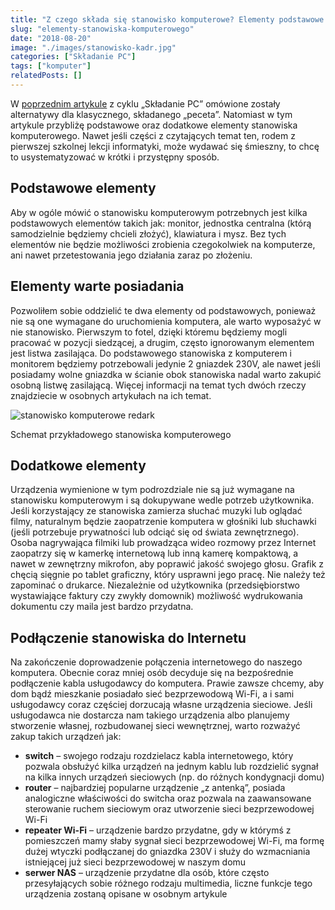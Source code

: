 ```yaml
---
title: "Z czego składa się stanowisko komputerowe? Elementy podstawowe i dodatkowe"
slug: "elementy-stanowiska-komputerowego"
date: "2018-08-20"
image: "./images/stanowisko-kadr.jpg"
categories: ["Składanie PC"]
tags: ["komputer"]
relatedPosts: []
---
```


W [poprzednim artykule](/komputer-w-roznej-formie) z cyklu „Składanie PC” omówione zostały alternatywy dla klasycznego, składanego „peceta”. Natomiast w tym artykule przybliżę podstawowe oraz dodatkowe elementy stanowiska komputerowego. Nawet jeśli części z czytających temat ten, rodem z pierwszej szkolnej lekcji informatyki, może wydawać się śmieszny, to chcę to usystematyzować w krótki i przystępny sposób.

## Podstawowe elementy

Aby w ogóle mówić o stanowisku komputerowym potrzebnych jest kilka podstawowych elementów takich jak: monitor, jednostka centralna (którą samodzielnie będziemy chcieli złożyć), klawiatura i mysz. Bez tych elementów nie będzie możliwości zrobienia czegokolwiek na komputerze, ani nawet przetestowania jego działania zaraz po złożeniu.

## Elementy warte posiadania

Pozwoliłem sobie oddzielić te dwa elementy od podstawowych, ponieważ nie są one wymagane do uruchomienia komputera, ale warto wyposażyć w nie stanowisko. Pierwszym to fotel, dzięki któremu będziemy mogli pracować w pozycji siedzącej, a drugim, często ignorowanym elementem jest listwa zasilająca. Do podstawowego stanowiska z komputerem i monitorem będziemy potrzebowali jedynie 2 gniazdek 230V, ale nawet jeśli posiadamy wolne gniazdka w ścianie obok stanowiska nadal warto zakupić osobną listwę zasilającą. Więcej informacji na temat tych dwóch rzeczy znajdziecie w osobnych artykułach na ich temat.

![stanowisko komputerowe redark](images/stanowisko2-margin-wm.png)

<ImageDescription>Schemat przykładowego stanowiska komputerowego</ImageDescription>

## Dodatkowe elementy

Urządzenia wymienione w tym podrozdziale nie są już wymagane na stanowisku komputerowym i są dokupywane wedle potrzeb użytkownika. Jeśli korzystający ze stanowiska zamierza słuchać muzyki lub oglądać filmy, naturalnym będzie zaopatrzenie komputera w głośniki lub słuchawki (jeśli potrzebuje prywatności lub odciąć się od świata zewnętrznego). Osoba nagrywająca filmiki lub prowadząca wideo rozmowy przez Internet zaopatrzy się w kamerkę internetową lub inną kamerę kompaktową, a nawet w zewnętrzny mikrofon, aby poprawić jakość swojego głosu. Grafik z chęcią sięgnie po tablet graficzny, który usprawni jego pracę. Nie należy też zapominać o drukarce. Niezależnie od użytkownika (przedsiębiorstwo wystawiające faktury czy zwykły domownik) możliwość wydrukowania dokumentu czy maila jest bardzo przydatna.

## Podłączenie stanowiska do Internetu

Na zakończenie doprowadzenie połączenia internetowego do naszego komputera. Obecnie coraz mniej osób decyduje się na bezpośrednie podłączenie kabla usługodawcy do komputera. Prawie zawsze chcemy, aby dom bądź mieszkanie posiadało sieć bezprzewodową Wi-Fi, a i sami usługodawcy coraz częściej dorzucają własne urządzenia sieciowe. Jeśli usługodawca nie dostarcza nam takiego urządzenia albo planujemy stworzenie własnej, rozbudowanej sieci wewnętrznej, warto rozważyć zakup takich urządzeń jak:

- **switch** – swojego rodzaju rozdzielacz kabla internetowego, który pozwala obsłużyć kilka urządzeń na jednym kablu lub rozdzielić sygnał na kilka innych urządzeń sieciowych (np. do różnych kondygnacji domu)
- **router** – najbardziej popularne urządzenie „z antenką”, posiada analogiczne właściwości do switcha oraz pozwala na zaawansowane sterowanie ruchem sieciowym oraz utworzenie sieci bezprzewodowej Wi-Fi
- **repeater Wi-Fi** – urządzenie bardzo przydatne, gdy w którymś z pomieszczeń mamy słaby sygnał sieci bezprzewodowej Wi-Fi, ma formę dużej wtyczki podłączanej do gniazdka 230V i służy do wzmacniania istniejącej już sieci bezprzewodowej w naszym domu
- **serwer NAS** – urządzenie przydatne dla osób, które często przesyłających sobie różnego rodzaju multimedia, liczne funkcje tego urządzenia zostaną opisane w osobnym artykule


<AssemblingPcFooter nextPost='/kablologia-przewody-jednostki-centralnej'/>
